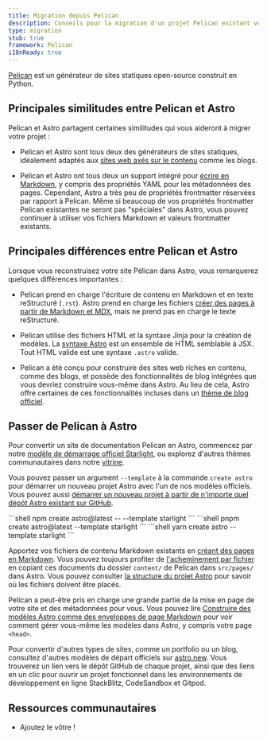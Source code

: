 ```yaml
---
title: Migration depuis Pelican
description: Conseils pour la migration d'un projet Pelican existant vers Astro
type: migration
stub: true
framework: Pelican
i18nReady: true
---
```



[Pelican](https://getpelican.com) est un générateur de sites statiques open-source construit en Python.

## Principales similitudes entre Pelican et Astro

Pelican et Astro partagent certaines similitudes qui vous aideront à migrer votre projet :

- Pelican et Astro sont tous deux des générateurs de sites statiques, idéalement adaptés aux [sites web axés sur le contenu](/fr/concepts/why-astro/#axé-sur-le-contenu) comme les blogs.

- Pelican et Astro ont tous deux un support intégré pour [écrire en Markdown](/fr/guides/content/#en-utilisant-markdown), y compris des propriétés YAML pour les métadonnées des pages. Cependant, Astro a très peu de propriétés frontmatter réservées par rapport à Pelican. Même si beaucoup de vos propriétés frontmatter Pelican existantes ne seront pas "spéciales" dans Astro, vous pouvez continuer à utiliser vos fichiers Markdown et valeurs frontmatter existants.

## Principales différences entre Pelican et Astro

Lorsque vous reconstruisez votre site Pélican dans Astro, vous remarquerez quelques différences importantes :

- Pelican prend en charge l'écriture de contenu en Markdown et en texte reStructuré (`.rst`). Astro prend en charge les fichiers [créer des pages à partir de Markdown et MDX](/fr/guides/markdown-content/), mais ne prend pas en charge le texte reStructuré.

- Pelican utilise des fichiers HTML et la syntaxe Jinja pour la création de modèles. La [syntaxe Astro](/fr/basics/astro-components/) est un ensemble de HTML semblable à JSX. Tout HTML valide est une syntaxe `.astro` valide.

- Pelican a été conçu pour construire des sites web riches en contenu, comme des blogs, et possède des fonctionnalités de blog intégrées que vous devriez construire vous-même dans Astro. Au lieu de cela, Astro offre certaines de ces fonctionnalités incluses dans un [thème de blog officiel](https://github.com/withastro/astro/tree/latest/examples/blog).

## Passer de Pelican à Astro

Pour convertir un site de documentation Pelican en Astro, commencez par notre [modèle de démarrage officiel Starlight](https://starlight.astro.build), ou explorez d'autres thèmes communautaires dans notre [vitrine](https://astro.build/themes/).

Vous pouvez passer un argument `--template` à la commande `create astro` pour démarrer un nouveau projet Astro avec l'un de nos modèles officiels. Vous pouvez aussi [démarrer un nouveau projet à partir de n'importe quel dépôt Astro existant sur GitHub](/fr/install-and-setup/#use-a-theme-or-starter-template).

  <PackageManagerTabs>
    <Fragment slot="npm">
    ```shell
    npm create astro@latest -- --template starlight
    ```
    </Fragment>
    <Fragment slot="pnpm">
    ```shell
    pnpm create astro@latest --template starlight
    ```
    </Fragment>
    <Fragment slot="yarn">
    ```shell
    yarn create astro --template starlight
    ```
    </Fragment>
  </PackageManagerTabs>

Apportez vos fichiers de contenu Markdown existants en [créant des pages en Markdown](/fr/guides/markdown-content/). Vous pouvez toujours profiter de [l'acheminement par fichier](/fr/guides/routing/) en copiant ces documents du dossier `content/` de Pelican dans `src/pages/` dans Astro. Vous pouvez consulter [la structure du projet Astro](/fr/basics/project-structure/) pour savoir où les fichiers doivent être placés.

Pelican a peut-être pris en charge une grande partie de la mise en page de votre site et des métadonnées pour vous. Vous pouvez lire [Construire des modèles Astro comme des enveloppes de page Markdown](/fr/basics/layouts/#mises-en-page-markdownmdx) pour voir comment gérer vous-même les modèles dans Astro, y compris votre page `<head>`.

Pour convertir d'autres types de sites, comme un portfolio ou un blog, consultez d'autres modèles de départ officiels sur [astro.new](https://astro.new). Vous trouverez un lien vers le dépôt GitHub de chaque projet, ainsi que des liens en un clic pour ouvrir un projet fonctionnel dans les environnements de développement en ligne StackBlitz, CodeSandbox et Gitpod.

## Ressources communautaires

- Ajoutez le vôtre !

